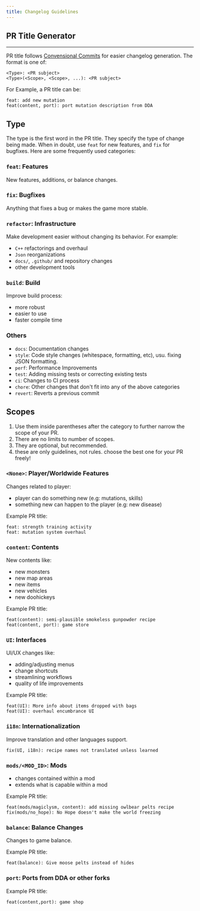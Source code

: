 ```yaml
---
title: Changelog Guidelines
---
```



## PR Title Generator

<Conventional />

---

PR title follows [Convensional Commits](https://www.conventionalcommits.org/en/v1.0.0/) for easier
changelog generation. The format is one of:

```
<Type>: <PR subject>
<Type>(<Scope>, <Scope>, ...): <PR subject>
```

For Example, a PR title can be:

```
feat: add new mutation
feat(content, port): port mutation description from DDA
```


## Type

The type is the first word in the PR title. They specify the type of change being made. When in
doubt, use `feat` for new features, and `fix` for bugfixes. Here are some frequently used
categories:

### `feat`: Features

New features, additions, or balance changes.

### `fix`: Bugfixes

Anything that fixes a bug or makes the game more stable.

### `refactor`: Infrastructure

Make development easier without changing its behavior. For example:

- `C++` refactorings and overhaul
- `Json` reorganizations
- `docs/`, `.github/` and repository changes
- other development tools

### `build`: Build

Improve build process:

- more robust
- easier to use
- faster compile time

### Others

- `docs`: Documentation changes
- `style`: Code style changes (whitespace, formatting, etc), usu. fixing JSON formatting.
- `perf`: Performance Improvements
- `test`: Adding missing tests or correcting existing tests
- `ci`: Changes to CI process
- `chore`: Other changes that don't fit into any of the above categories
- `revert`: Reverts a previous commit

## Scopes

1. Use them inside parentheses after the category to further narrow the scope of your PR.
2. There are no limits to number of scopes.
3. They are optional, but recommended.
4. these are only guidelines, not rules. choose the best one for your PR freely!

### `<None>`: Player/Worldwide Features

Changes related to player:

- player can do something new (e.g: mutations, skills)
- something new can happen to the player (e.g: new disease)

Example PR title:

```
feat: strength training activity
feat: mutation system overhaul
```

### `content`: Contents

New contents like:

- new monsters
- new map areas
- new items
- new vehicles
- new doohickeys

Example PR title:

```
feat(content): semi-plausible smokeless gunpowder recipe
feat(content, port): game store
```

### `UI`: Interfaces

UI/UX changes like:

- adding/adjusting menus
- change shortcuts
- streamlining workflows
- quality of life improvements

Example PR title:

```
feat(UI): More info about items dropped with bags
feat(UI): overhaul encumbrance UI
```

### `i18n`: Internationalization

Improve translation and other languages support.

```
fix(UI, i18n): recipe names not translated unless learned
```

### `mods/<MOD_ID>`: Mods

- changes contained within a mod
- extends what is capable within a mod

Example PR title:

```
feat(mods/magiclysm, content): add missing owlbear pelts recipe
fix(mods/no_hope): No Hope doesn't make the world freezing
```

### `balance`: Balance Changes

Changes to game balance.

Example PR title:

```
feat(balance): Give moose pelts instead of hides
```

### `port`: Ports from DDA or other forks

Example PR title:

```
feat(content,port): game shop
```
